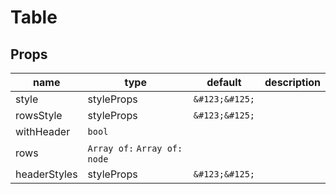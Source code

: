 
# Table

## Props

|name|type|default|description|
|----|----|-------|-----------|
|style|styleProps|`&#123;&#125;`||
|rowsStyle|styleProps|`&#123;&#125;`||
|withHeader|`bool`|||
|rows|<code>Array of:</code> <code>Array of:</code> `node`|||
|headerStyles|styleProps|`&#123;&#125;`||



